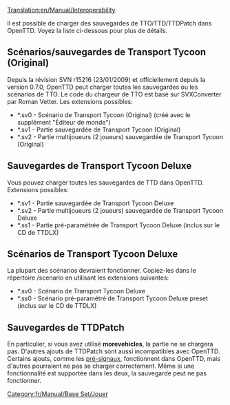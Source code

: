 [[Translation:en/Manual/Interoperability]]


[[Category:fr/Manual/Base Set/Jouer]]

Il est possible de charger des sauvegardes de TTO/TTD/TTDPatch dans OpenTTD. Voyez la liste ci-dessous pour plus de détails.

==Scénarios/sauvegardes de Transport Tycoon (Original)==
Depuis la révision SVN r15216 (23/01/2009) et officiellement depuis la version 0.7.0, OpenTTD peut charger toutes les sauvegardes ou les scénarios de TTO. Le code du chargeur de TTO est basé sur SVXConverter par Roman Vetter. Les extensions possibles:
* *.sv0 - Scénario de Transport Tycoon (Original) (créé avec le supplément "Éditeur de monde")
* *.sv1 - Partie sauvegardée de Transport Tycoon (Original)
* *.sv2 - Partie multijoueurs (2 joueurs) sauvegardée de Transport Tycoon (Original)

==Sauvegardes de Transport Tycoon Deluxe==
Vous pouvez charger toutes les sauvegardes de TTD dans OpenTTD. Extensions possibles:
* *.sv1 - Partie sauvegardée de Transport Tycoon Deluxe
* *.sv2 - Partie multijoueurs (2 joueurs) sauvegardée de Transport Tycoon Deluxe
* *.ss1 - Partie pré-paramétrée de Transport Tycoon Deluxe (inclus sur le CD de TTDLX)

==Scénarios de Transport Tycoon Deluxe==
La plupart des scénarios devraient fonctionner. Copiez-les dans le répertoire /scenario en utilisant les extensions suivantes:
* *.sv0 - Scénario de Transport Tycoon Deluxe
* *.ss0 - Scénario pré-paramétré de Transport Tycoon Deluxe preset (inclus sur le CD de TTDLX)

==Sauvegardes de TTDPatch==
{{fr/Avertissement|Toutes les sauvegardes de TTDPatch ne peuvent pas être chargées dans OpenTTD!}}
En particulier, si vous avez utilisé '''morevehicles''', la partie ne se chargera pas. D'autres ajouts de TTDPatch sont aussi incompatibles avec OpenTTD. Certains ajouts, comme les [[fr/Manual/Signaux#signaux-dependants|pré-signaux]], fonctionnent dans OpenTTD, mais d'autres pourraient ne pas se charger correctement. Même si une fonctionnalité est supportée dans les deux, la sauvegarde peut ne pas fonctionner.